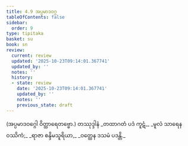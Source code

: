 ```yaml
---
title: 4.9 အပ္ပမာဒဝဂ္ဂ
tableOfContents: false
sidebar:
  order: 9
type: tipitaka
basket: su
book: sn
review:
  current: review
  updated: '2025-10-23T09:14:01.367741'
  updated_by: ''
  notes: ''
  history:
  - state: review
    date: '2025-10-23T09:14:01.367741'
    updated_by: ''
    notes: ''
    previous_state: draft
---
```



<ReviewStatus review={frontmatter.review} showDetails={true} />

<HypothesisAnnotation frontmatter={frontmatter} />

<DynamicBreadcrumb />

<Paragraph number="1258" type="center" book="sn">
(အပ္ပမာဒဝဂ္ဂေါ ဝိတ္ထာရေတဗ္ဗော.)

</Paragraph>

<Paragraph number="1259" type="center" book="sn">
တဿုဒ္ဒါနံ


</Paragraph>

<Paragraph number="1260" type="verses" book="sn">
_တထာဂတံ ပဒံ ကူဋံ,_  
_မူလံ သာရေန ဝဿိကံ;_  
_ရာဇာ စန္ဒိမသူရိယာ,_  
_ဝတ္ထေန ဒသမံ ပဒန္တိ._
</Paragraph>